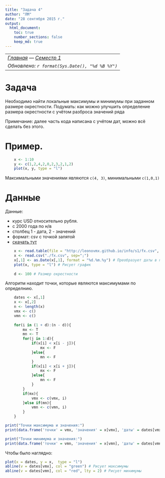 ```yaml
---
title: "Задача 4"
author: "ЛМ"
date: "28 сентября 2015 г."
output: 
  html_document:
    toc: true
    number_sections: false
    keep_md: true
---
```

----------------------
*[Главная](http://leonovmx.github.io/info/index.html) --- [Семестр 1](./index.html)*
*Обновлено: `r format(Sys.Date(), "%d %B %Y")`*
----------------------

# Задача
Необходимо найти локальные максимумы и минимумы при заданном размере окрестности.
Подумать: как можно улучшить определение размера окрестности с учётом разброса значений ряда

Примечание: далее часть кода написана с учётом дат, 
можно всё сделать без этого.

# Пример.

```r
    x <- 1:10
    y <- c(1,2,4,2,0,2,3,2,1,2)
    plot(x, y, type = "l")
```

Максимальными значениями являются `c(4, 3)`, минимальными `c(1,0,1)`

# Данные

Данные:

- курс USD относительно рубля.
- с 2000 года по н/в
- столбец 1 - дата, 2 - значений
- формат: csv с точкой запятой
- [скачать тут](./fx.csv)


```r
    x <- read.table(file = "http://leonovmx.github.io/info/s1/fx.csv", header = T, sep = ";")
    x <- read.csv("./fx.csv", sep=";")
    x[,1] <- as.Date(x[,1], format = "%d.%m.%y") # Преобразует даты в понятный формат
    plot(x, type = "l") # Рисует график
    
    d <- 100 # Размер окрестности
```

Алгоритм находит точки, которые являются максимумами по определнию.

```r
    dates <- x[,1]
    x <- x[,2]
    n <- length(x)
    vmx <- c()
    vmn <- c()
    
    for(i in (1 + d):(n - d)){
        mx <- T
        mn <- T
        for(j in 1:d){
            if(x[i] < x[i - j]){
                mx <- F 
            }else{
                mn <- F
            }
            if(x[i] < x[i + j]){
                mx <- F
            }else{
                mn <- F
            }
        }
        if(mx){
            vmx <- c(vmx, i)
        }else if(mn){
            vmn <- c(vmn, i)
        }
    }

print("Точки максимума и значения:")
print(data.frame('точки' = vmx, 'значения' = x[vmx], 'даты' = dates[vmx]))

print("Точки минимума и значения:")
print(data.frame('точки' = vmn, 'значения' = x[vmn], 'даты' = dates[vmn]))
```

Чтобы было наглядно:
```r
plot(x = dates, y = x,  type = "l")
abline(v = dates[vmx], col = "green") # Рисует максимумы
abline(v = dates[vmn], col = "red", lty = 2) # Рисует минимумы
```

